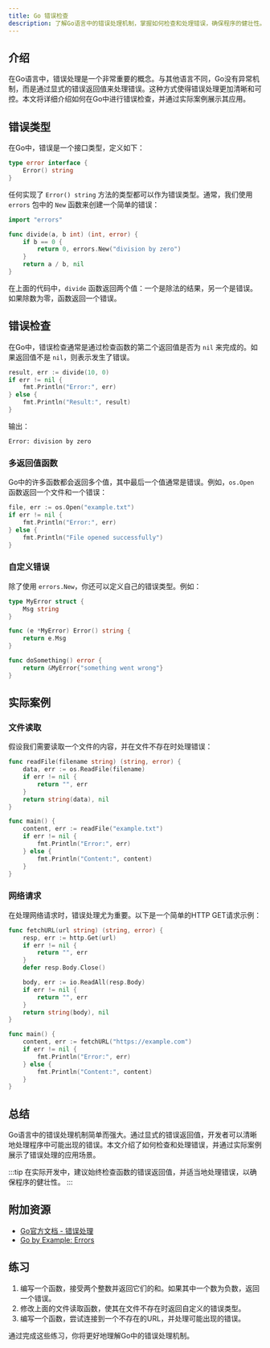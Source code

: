 ```yaml
---
title: Go 错误检查
description: 了解Go语言中的错误处理机制，掌握如何检查和处理错误，确保程序的健壮性。
---
```


## 介绍

在Go语言中，错误处理是一个非常重要的概念。与其他语言不同，Go没有异常机制，而是通过显式的错误返回值来处理错误。这种方式使得错误处理更加清晰和可控。本文将详细介绍如何在Go中进行错误检查，并通过实际案例展示其应用。

## 错误类型

在Go中，错误是一个接口类型，定义如下：

```go
type error interface {
    Error() string
}
```

任何实现了 `Error() string` 方法的类型都可以作为错误类型。通常，我们使用 `errors` 包中的 `New` 函数来创建一个简单的错误：

```go
import "errors"

func divide(a, b int) (int, error) {
    if b == 0 {
        return 0, errors.New("division by zero")
    }
    return a / b, nil
}
```

在上面的代码中，`divide` 函数返回两个值：一个是除法的结果，另一个是错误。如果除数为零，函数返回一个错误。

## 错误检查

在Go中，错误检查通常是通过检查函数的第二个返回值是否为 `nil` 来完成的。如果返回值不是 `nil`，则表示发生了错误。

```go
result, err := divide(10, 0)
if err != nil {
    fmt.Println("Error:", err)
} else {
    fmt.Println("Result:", result)
}
```

输出：

```
Error: division by zero
```

### 多返回值函数

Go中的许多函数都会返回多个值，其中最后一个值通常是错误。例如，`os.Open` 函数返回一个文件和一个错误：

```go
file, err := os.Open("example.txt")
if err != nil {
    fmt.Println("Error:", err)
} else {
    fmt.Println("File opened successfully")
}
```

### 自定义错误

除了使用 `errors.New`，你还可以定义自己的错误类型。例如：

```go
type MyError struct {
    Msg string
}

func (e *MyError) Error() string {
    return e.Msg
}

func doSomething() error {
    return &MyError{"something went wrong"}
}
```

## 实际案例

### 文件读取

假设我们需要读取一个文件的内容，并在文件不存在时处理错误：

```go
func readFile(filename string) (string, error) {
    data, err := os.ReadFile(filename)
    if err != nil {
        return "", err
    }
    return string(data), nil
}

func main() {
    content, err := readFile("example.txt")
    if err != nil {
        fmt.Println("Error:", err)
    } else {
        fmt.Println("Content:", content)
    }
}
```

### 网络请求

在处理网络请求时，错误处理尤为重要。以下是一个简单的HTTP GET请求示例：

```go
func fetchURL(url string) (string, error) {
    resp, err := http.Get(url)
    if err != nil {
        return "", err
    }
    defer resp.Body.Close()

    body, err := io.ReadAll(resp.Body)
    if err != nil {
        return "", err
    }
    return string(body), nil
}

func main() {
    content, err := fetchURL("https://example.com")
    if err != nil {
        fmt.Println("Error:", err)
    } else {
        fmt.Println("Content:", content)
    }
}
```

## 总结

Go语言中的错误处理机制简单而强大。通过显式的错误返回值，开发者可以清晰地处理程序中可能出现的错误。本文介绍了如何检查和处理错误，并通过实际案例展示了错误处理的应用场景。

:::tip
在实际开发中，建议始终检查函数的错误返回值，并适当地处理错误，以确保程序的健壮性。
:::

## 附加资源

- [Go官方文档 - 错误处理](https://golang.org/doc/effective_go#errors)
- [Go by Example: Errors](https://gobyexample.com/errors)

## 练习

1. 编写一个函数，接受两个整数并返回它们的和。如果其中一个数为负数，返回一个错误。
2. 修改上面的文件读取函数，使其在文件不存在时返回自定义的错误类型。
3. 编写一个函数，尝试连接到一个不存在的URL，并处理可能出现的错误。

通过完成这些练习，你将更好地理解Go中的错误处理机制。
